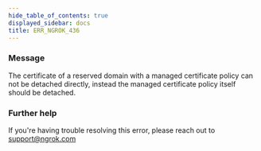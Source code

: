 ```yaml
---
hide_table_of_contents: true
displayed_sidebar: docs
title: ERR_NGROK_436
---
```


### Message

The certificate of a reserved domain with a managed certificate policy can not be detached directly, instead the managed certificate policy itself should be detached.

### Further help

If you're having trouble resolving this error, please reach out to [support@ngrok.com](mailto:support@ngrok.com?subject=Help%20with%20ERR_NGROK_436)
